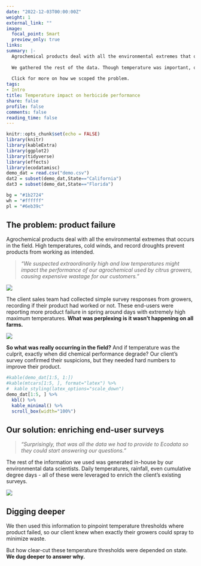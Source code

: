 ```yaml
---
date: "2022-12-03T00:00:00Z"
weight: 1
external_link: ""
image:
  focal_point: Smart
  preview_only: true
links:
summary: |-
  Agrochemical products deal with all the environmental extremes that occur in the field. Our client suspected high air temperatures were preventing an herbicide from working. A simple survey of growers confirmed their suspicions, but they needed hard numbers to improve their product.
  
  We gathered the rest of the data. Though temperature was important, our data scientists uncovered more questions about product performance on farms in different US states.
  
  Click for more on how we scoped the problem.
tags:
- Intro
title: Temperature impact on herbicide performance
share: false
profile: false
comments: false
reading_time: false
---
```


```r
knitr::opts_chunk$set(echo = FALSE)
library(knitr)
library(kableExtra)
library(ggplot2)
library(tidyverse)
library(effects)
library(ecodatamisc)
demo_dat = read.csv("demo.csv")
dat2 = subset(demo_dat,State=="California")
dat3 = subset(demo_dat,State=="Florida")

bg = "#1b2724"
wh = "#ffffff"
pl = "#6eb39c"
```

<style>
p.caption {
  font-size: 0.8em;
  padding: 0px 0px 40px 0px;
}
</style>

## The problem: product failure

Agrochemical products deal with all the environmental extremes that occurs in the field. High temperatures, cold winds, and record droughts prevent products from working as intended. 

> *"We suspected extraordinarily high and low temperatures might impact the performance of our agrochemical used by citrus growers, causing expensive wastage for our customers."*

<img src="img2.jpg" style="border-radius: 5%;" />

The client sales team had collected simple survey responses from growers, recording if their product had worked or not. These end-users were reporting more product failure in spring around days with extremely high maximum temperatures. **What was perplexing is it wasn’t happening on all farms.**

<img src="img3.jpg" style="border-radius: 5%;" />

**So what was really occurring in the field?** And if temperature was the culprit, exactly when did chemical performance degrade? Our client's survey confirmed their suspicions, but they needed hard numbers to improve their product.

```r
#kable(demo_dat[1:5, 1:])
#kable(mtcars[1:5, ], format="latex") %>%
#  kable_styling(latex_options="scale_down")
demo_dat[1:5, ] %>%
  kbl() %>%
  kable_minimal() %>%
  scroll_box(width="100%")
```

## Our solution: enriching end-user surveys

> *"Surprisingly, that was all the data we had to provide to Ecodata so they could start answering our questions."*

The rest of the information we used was generated in-house by our environmental data scientists. Daily temperatures, rainfall, even cumulative degree days - all of these were leveraged to enrich the client's existing surveys.

<img src="flowchart.png" style="border-radius: 5%;" />

## Digging deeper

We then used this information to pinpoint temperature thresholds where product failed, so our client knew when exactly their growers could spray to minimize waste.

But how clear-cut these temperature thresholds were depended on state. **We dug deeper to answer why.**

